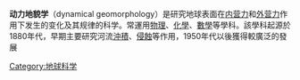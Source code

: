 {{unreferenced|time=2008-11-4}}

'''动力地貌学'''（dynamical geomorphology）是研究地球表面在[[内营力|内营力]]和[[外营力|外营力]]作用下发生的变化及其规律的科学。常運用[[物理|物理]]、[[化學|化學]]、[[數學|數學]]等學科。該學科起源於1880年代，早期主要研究河流[[沖積|沖積]]、[[侵蝕|侵蝕]]等作用，1950年代以後獲得較廣泛的發展
{{nature-stub}}

{{地貌学}}


[[Category:地球科学|Category:地球科学]]